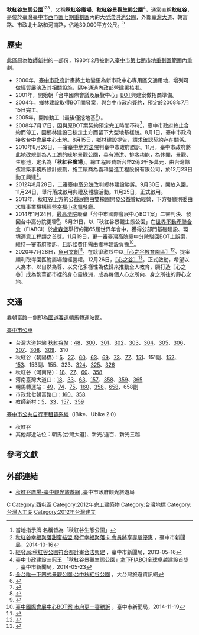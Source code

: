 {{coord|24.16610164|N|120.639595|E|region:TW-TXG_type:landmark|display=title}}
{{Infobox park
|name        = 秋紅谷生態公園<br><small>Maple Garden
|image       = Maple Garden from above.jpg
|image size  = 300px
|alt         = 
|caption     = 秋紅谷生態公園全景
|type        = [[滯洪池|滯洪池]]公園
|location    = {{ROC-TW}}<br>[[臺中市|臺中市]][[西屯區|西屯區]][[朝馬|朝馬]]、[[七期重劃區|七期重劃區]]
|coordinates = 
|size        = 30,000平方公尺
|opened      = {{Start date|2012}}
|operator    = [[臺中市政府|臺中市政府]]（部分空間委外經營）
|visitors    = 
|status      =全年開放 
|website     =[https://travel.taichung.gov.tw/zh-tw/Attractions/Intro/818/%E7%A7%8B%E7%B4%85%E8%B0%B7%E5%BB%A3%E5%A0%B4]
|area=3公頃（30,000平方公尺）}}

'''秋紅谷生態公園'''<ref>當地指示牌 名稱皆為「秋紅谷生態公園」</ref><ref>[http://www.taichung.gov.tw/ct.asp?xItem=1266154&ctNode=712&mp=100010 秋紅谷幸福聚落甜蜜結盟 發行幸福聚落卡 會員將享專屬優惠] {{Wayback|url=http://www.taichung.gov.tw/ct.asp?xItem=1266154&ctNode=712&mp=100010 |date=20170116202254 }}，臺中市新聞局，2014-10-16</ref><ref>[http://www.taichung.gov.tw/ct.asp?xItem=238413&ctNode=712&mp=100010 經發局:秋紅谷公園符合都計畫合法興建] {{Wayback|url=http://www.taichung.gov.tw/ct.asp?xItem=238413&ctNode=712&mp=100010 |date=20170116202148 }}，臺中市新聞局，2013-05-16</ref>，又稱'''秋紅谷廣場'''、'''秋紅谷景觀生態公園'''<ref>[http://www.taichung.gov.tw/ct.asp?xItem=1116124&ctNode=712&mp=100010 臺中市政建設三冠王 「秋紅谷景觀生態公園」拿下FIABCI全球卓越建設首獎] {{Wayback|url=http://www.taichung.gov.tw/ct.asp?xItem=1116124&ctNode=712&mp=100010 |date=20170116201911 }}，臺中市新聞局，2014-05-23</ref>，通常直稱'''秋紅谷'''，是位於[[臺灣|臺灣]][[臺中市|臺中市]][[西屯區|西屯區]][[七期重劃區|七期重劃區]]內的大型[[滯洪池|滯洪池]]公園，外鄰[[臺灣大道|臺灣大道]]、朝富路、市政北七路和[[河南路_(台中市)|河南路]]，佔地30,000平方公尺。<ref>[http://travel.tw.tranews.com/view/taichung/maplegarden/ 全台唯一下凹式景觀公園‧台中秋紅谷公園] {{Wayback|url=http://travel.tw.tranews.com/view/taichung/maplegarden/ |date=20210309190739 }}，大台灣旅遊資訊網</ref>

== 歷史 ==
此區原為[[教師新村|教師新村]]的一部份，1980年2月被劃入[[臺中市第七期市地重劃區|臺中市第七期市地重劃區]]範圍內重劃。
*2000年，[[臺中市政府|臺中市政府]]計畫將土地變更為新市政中心專用區交通用地，增列可做經貿展演及其相關設施，隔年通過[[內政部營建署|內政部營建署]]核准。
*2001年，開始朝「台中國際會議及展覽中心」[[BOT|BOT]]興建案做招商準備。
*2004年，[[鄉林建設|鄉林建設]]取得BOT開發案，與台中市政府簽約，預定於2008年7月15日完工。
*2005年，開始動工（最後僅挖地基<ref>{{Cite web |url=http://www.epochtimes.com/b5/8/2/29/n2027682.htm |title=台中國際會展中心案 鄉林集團：將加緊施工 |access-date=2011-08-18 |archive-date=2021-03-09 |archive-url=https://web.archive.org/web/20210309190713/https://www.epochtimes.com/b5/8/2/29/n2027682.htm |dead-url=no }}</ref>）。
*2008年7月17日，因與原BOT案契約預定完工時間不符<ref>{{Cite web |url=http://www.epochtimes.com/b5/7/11/21/n1908682.htm |title=台中國際會展中心 預定明年底完工 |access-date=2011-08-18 |archive-date=2021-03-09 |archive-url=https://web.archive.org/web/20210309190752/https://www.epochtimes.com/b5/7/11/21/n1908682.htm |dead-url=no }}</ref>，臺中市政府終止合約而停工，因鄉林建設已挖走土方而留下大型地基樣貌。8月1日，臺中市政府接收台中會展中心土地。8月15日，鄉林建設提告，請求確認契約存在關係。
*2010年8月26日，一審[[臺灣臺中地方法院|臺中地方法院]]判臺中市政府勝訴。11月，臺中市政府將此地改規劃為人工湖的綠地景觀公園，具有滯洪、排水功能，為休閒、景觀、生態池，定名為「'''秋紅谷廣場'''」。總工程經費新台幣2億3千多萬元，由台灣餘弦建築事務所設計規劃，施工廠商為義和營造工程股份有限公司，於12月23日動工興建<ref>{{Cite web |url=http://morrisyu.com/archives/1262 |title=【台中】秋紅谷廣場 美麗的錯誤 |access-date=2014-03-23 |archive-date=2021-03-09 |archive-url=https://web.archive.org/web/20210309190726/https://morrisyu.com/archives/1262 |dead-url=no }}</ref>。
*2012年8月28日，二審[[臺灣高等法院臺中分院|臺中高分院]]改判鄉林建設勝訴。9月30日，開放入園。11月24日，舉行落成啟用典禮及體驗活動。11月25日，正式啟用。
*2013年，秋紅谷上方的公益展館由雙橡園開發公益贊助經營，下方餐廳則委由水舞事業機構經營[https://web.archive.org/web/20140831050848/http://www.swmall.com.tw/store.php?d1=2&d2=31 幸福小水舞餐廳]。
*2014年1月24日，[[最高法院_(中華民國)|最高法院]]廢棄「台中市國際會展中心BOT案」二審判決、發回台中高分院更審<ref>{{Cite web |url=http://www.chinatimes.com/newspapers/20140311000154-260204 |title=台中會展中心BOT案 發回更審 |access-date=2014-07-22 |archive-date=2021-03-09 |archive-url=https://web.archive.org/web/20210309190743/https://www.chinatimes.com/newspapers/20140311000154-260204 |dead-url=no }}</ref>。5月21日，以「秋紅谷景觀生態公園」在[[世界不動產聯合會|世界不動產聯合會]]（FIABCI）於[[盧森堡|盧森堡]]舉行的第65屆世界年會中，獲得公部門基礎建設、環境適意工程類之首獎。11月19日，更一審臺灣高院臺中分院駁回BOT上訴案，維持一審市府勝訴，且訴訟費用需由鄉林建設負擔<ref>[http://www.taichung.gov.tw/ct.asp?xItem=1302773&ctNode=712&mp=100010 臺中國際會展中心BOT案 市府更一審勝訴] {{Wayback|url=http://www.taichung.gov.tw/ct.asp?xItem=1302773&ctNode=712&mp=100010 |date=20150924113316 }}，臺中市新聞局，2014-11-19</ref>。
*2020年7月28日，[[魚可文創|魚可文創]]<ref>{{Cite web |url=https://weconquer99.wixsite.com/curating |title=魚可文創 |access-date=2021-11-17 |archive-date=2021-11-17 |archive-url=https://web.archive.org/web/20211117171917/https://weconquer99.wixsite.com/curating |dead-url=no }}</ref>。在競爭激烈中以[[〖心之谷教育園區〗|〖心之谷教育園區〗]]<ref>{{Cite web |url=https://ctee.com.tw/news/industry/309090.html |title=心之谷教育園區 |access-date=2021-11-17 |archive-date=2021-11-17 |archive-url=https://web.archive.org/web/20211117171916/https://ctee.com.tw/news/industry/309090.html |dead-url=no }}</ref>。提案順利取得園區附屬場館經營權。12月26日，[[〖心之谷〗|〖心之谷〗]]<ref>{{Cite web |url=https://www.heartvalley.com.tw/ |title=心之谷 |access-date=2022-03-24 |archive-date=2021-11-17 |archive-url=https://web.archive.org/web/20211117171918/https://www.heartvalley.com.tw/ |dead-url=no }}</ref>。正式啟動，希望以人為本、以自然為尊、以文化多樣性為依歸來推動全人教育，願打造〖心之谷〗成為繁華都市裡的身心靈綠洲，成為每個人心之所向、身之所往的靜心之地。


{{wide image|2014秋紅谷公園夜景.jpg|700px|秋紅谷公園夜景}}

==交通==
靠朝富路一側即為[[國道客運|國道客運]][[朝馬|朝馬]]轉運站區。

;[[臺中市公車|臺中市公車]]
*台灣大道幹線 [[秋紅谷站|秋紅谷站]]：[[台中市公車48路|48]]、[[台中市公車300路|300]]、[[台中市公車301路|301]]、[[台中市公車302路|302]]、[[台中市公車303路|303]]、[[台中市公車304路|304]]、[[台中市公車305路|305]]、[[台中市公車306路|306]]、[[台中市公車307路|307]]、[[台中市公車308路|308]]、[[台中市公車309路|309]]、310
*秋紅谷（朝陽橋）：[[台中市公車5路|5]]、[[台中市公車27路|27]]、[[台中市公車60路|60]]、[[台中市公車63路|63]]、[[台中市公車69路|69]]、[[台中市公車73路|73]]、[[台中市公車77路|77]]、[[台中市公車151路|151]]、151副、[[台中市公車152路|152]]、[[台中市公車153路|153]]、153副、155、323、[[台中市公車324路|324]]、[[台中市公車325路|325]]、[[台中市公車326路|326]]
*秋紅谷（河南路）：[[台中市公車18路|18]]、[[台中市公車27路|27]]、[[台中市公車60路|60]]、[[台中市公車358路|358]]
*河南臺灣大道口：[[台中市公車18路|18]]、[[台中市公車33路|33]]、[[台中市公車63路|63]]、[[台中市公車157路|157]]、[[台中市公車358路|358]]、[[台中市公車359路|359]]、[[台中市公車365路|365]]
*朝馬轉運站：[[台中市公車49路|49]]、[[台中市公車74路|74]]、[[台中市公車75路|75]]、[[台中市公車160路|160]]、[[台中市公車358路|358]]、[[台中市公車658路|658]]、658副
*市政北七朝富路口：[[台中市公車160路|160]]、[[台中市公車358路|358]]
*教師新村：[[台中市公車5路|5]]、[[台中市公車33路|33]]、[[台中市公車157路|157]]、[[台中市公車359路|359]]
;[[臺中市公共自行車租賃系統|臺中市公共自行車租賃系統]]（iBike、Ubike 2.0）
*秋紅谷
*其他鄰近站位：朝馬(台灣大道)、新光/遠百、新光三越

== 參考文獻 ==
{{reflist}}
== 外部連結 ==
*[http://travel.taichung.gov.tw/zh-tw/Attractions/Intro/818/%E7%A7%8B%E7%B4%85%E8%B0%B7%E5%BB%A3%E5%A0%B4 秋紅谷廣場-臺中觀光旅遊網] {{Wayback|url=http://travel.taichung.gov.tw/zh-tw/Attractions/Intro/818/%E7%A7%8B%E7%B4%85%E8%B0%B7%E5%BB%A3%E5%A0%B4 |date=20210309190653 }},臺中市政府觀光旅遊局

{{commons category|Maple Garden}}

{{臺中市第七期市地重劃區}}
[[Category:台中市公園|C]]
[[Category:西屯區|Category:西屯區]]
[[Category:2012年完工建築物|Category:2012年完工建築物]]
[[Category:台灣地標|Category:台灣地標]]
[[Category:台灣人工湖|Category:台灣人工湖]]
[[Category:2012年台灣建立|Category:2012年台灣建立]]